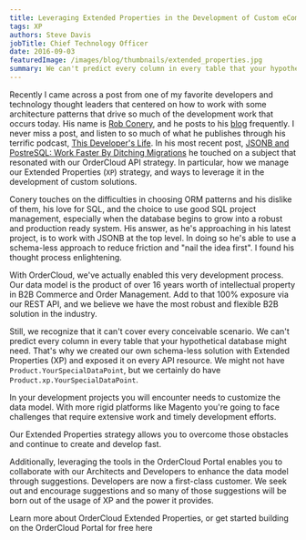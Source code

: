 ```yaml
---
title: Leveraging Extended Properties in the Development of Custom eCommerce Apps
tags: XP
authors: Steve Davis
jobTitle: Chief Technology Officer
date: 2016-09-03
featuredImage: /images/blog/thumbnails/extended_properties.jpg
summary: We can't predict every column in every table that your hypothetical database might need. That's why we created our own schema-less solution with Extended Properties (XP) and exposed it on every API resource.
---
```


Recently I came across a post from one of my favorite developers and technology thought leaders that centered on how to work with some architecture patterns that drive so much of the development work that occurs today. His name is [Rob Conery](https://twitter.com/robconery), and he posts to his [blog](http://rob.conery.io/) frequently. I never miss a post, and listen to so much of what he publishes through his terrific podcast, [This Developer's Life](http://thisdeveloperslife.com/). In his most recent post, [JSONB and PostreSQL: Work Faster By Ditching Migrations](http://rob.conery.io/2016/02/27/jsonb-and-postgresql/) he touched on a subject that resonated with our OrderCloud API strategy. In particular, how we manage our Extended Properties (`XP`) strategy, and ways to leverage it in the development of custom solutions.

Conery touches on the difficulties in choosing ORM patterns and his dislike of them, his love for SQL, and the choice to use good SQL project management, especially when the database begins to grow into a robust and production ready system. His answer, as he's approaching in his latest project, is to work with JSONB at the top level. In doing so he's able to use a schema-less approach to reduce friction and "nail the idea first". I found his thought process enlightening.

With OrderCloud, we've actually enabled this very development process. Our data model is the product of over 16 years worth of intellectual property in B2B Commerce and Order Management. Add to that 100% exposure via our <Link to="/api-reference">REST API</Link>, and we believe we have the most robust and flexible B2B solution in the industry.

Still, we recognize that it can't cover every conceivable scenario. We can't predict every column in every table that your hypothetical database might need. That's why we created our own schema-less solution with Extended Properties (XP) and exposed it on every API resource. We might not have `Product.YourSpecialDataPoint`, but we certainly do have `Product.xp.YourSpecialDataPoint`.

In your development projects you will encounter needs to customize the data model. With more rigid platforms like Magento you're going to face challenges that require extensive work and timely development efforts.

Our Extended Properties strategy allows you to overcome those obstacles and continue to create and develop fast.

Additionally, leveraging the tools in the <PortalLink to="">OrderCloud Portal</PortalLink> enables you to collaborate with our Architects and Developers to enhance the data model through suggestions. Developers are now a first-class customer. We seek out and encourage suggestions and so many of those suggestions will be born out of the usage of XP and the power it provides.

Learn more about <Link to="/features/extended-properties">OrderCloud Extended Properties</Link>, or get started building on the OrderCloud Portal for free <PortalLink to="/console">here</PortalLink>

